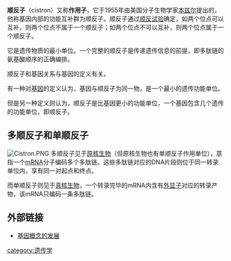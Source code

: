 '''顺反子'''（cistron）又称'''作用子'''，它于1955年由美国分子生物学家[[本兹尔|本兹尔]]提出的，他称基因内部的功能互补群为顺反子。顺反子通过[[顺反试验|顺反试验]]确定，如两个位点可以互补，则两个位点不属于一个顺反子；如两个位点不可以互补，则两个位点属于一个顺反子。

它是遗传物质的最小单位。一个完整的顺反子是传递遗传信息的前提，即多肽链的氨基酸顺序的正确编排。

顺反子和基因关系与基因的定义有关。

有一种对[[基因|基因]]的定义认为，基因与顺反子为同一物，是一个最小的遗传功能单位。

但是另一种定义则认为，顺反子是比基因更小的功能单位，一个基因包含几个遗传的功能单位，即顺反子。

==多顺反子和单顺反子==

[[File:Cistron.PNG|thumb]]
多顺反子见于[[原核生物|原核生物]]（但原核生物也有单顺反子作用单位），意指一个[[mRNA|mRNA]]分子编码多个多肽链。这些多肽链对应的DNA片段则位于同一转录单位内，享有同一对起点和终点。

而单顺反子则见于[[真核生物|真核生物]]，一个转录完毕的mRNA内含有[[外显子|外显子]]对应的转录产物，该mRNA只编码一条多肽链。

==外部链接==
* [https://web.archive.org/web/20060524135118/http://www.pep.com.cn/200410/ca605199.htm 基因概念的发展]


[[category:遗传学|category:遗传学]]